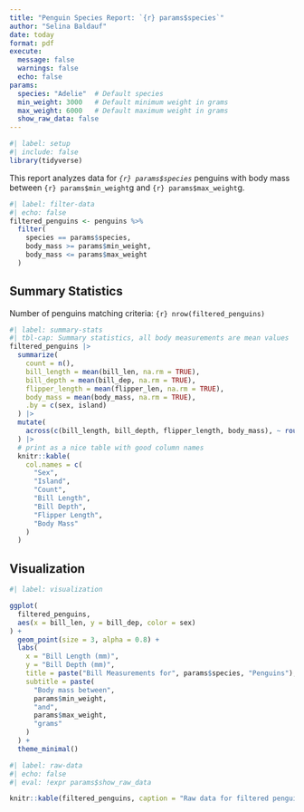 ```yaml
---
title: "Penguin Species Report: `{r} params$species`"
author: "Selina Baldauf"
date: today
format: pdf
execute:
  message: false
  warnings: false
  echo: false
params:
  species: "Adelie"  # Default species
  min_weight: 3000   # Default minimum weight in grams
  max_weight: 6000   # Default maximum weight in grams
  show_raw_data: false
---
```


```r
#| label: setup
#| include: false
library(tidyverse)
```

This report analyzes data for *`{r} params$species`* penguins with body mass between `{r} params$min_weight`g and `{r} params$max_weight`g.

```r
#| label: filter-data
#| echo: false
filtered_penguins <- penguins %>%
  filter(
    species == params$species,
    body_mass >= params$min_weight,
    body_mass <= params$max_weight
  )
```

## Summary Statistics

Number of penguins matching criteria: `{r} nrow(filtered_penguins)`

```r
#| label: summary-stats
#| tbl-cap: Summary statistics, all body measurements are mean values
filtered_penguins |>
  summarize(
    count = n(),
    bill_length = mean(bill_len, na.rm = TRUE),
    bill_depth = mean(bill_dep, na.rm = TRUE),
    flipper_length = mean(flipper_len, na.rm = TRUE),
    body_mass = mean(body_mass, na.rm = TRUE),
    .by = c(sex, island)
  ) |>
  mutate(
    across(c(bill_length, bill_depth, flipper_length, body_mass), ~ round(., 2))
  ) |>
  # print as a nice table with good column names
  knitr::kable(
    col.names = c(
      "Sex",
      "Island",
      "Count",
      "Bill Length",
      "Bill Depth",
      "Flipper Length",
      "Body Mass"
    )
  )
```

## Visualization

```r
#| label: visualization

ggplot(
  filtered_penguins,
  aes(x = bill_len, y = bill_dep, color = sex)
) +
  geom_point(size = 3, alpha = 0.8) +
  labs(
    x = "Bill Length (mm)",
    y = "Bill Depth (mm)",
    title = paste("Bill Measurements for", params$species, "Penguins"),
    subtitle = paste(
      "Body mass between",
      params$min_weight,
      "and",
      params$max_weight,
      "grams"
    )
  ) +
  theme_minimal()
```

```r
#| label: raw-data
#| echo: false
#| eval: !expr params$show_raw_data

knitr::kable(filtered_penguins, caption = "Raw data for filtered penguins")
```